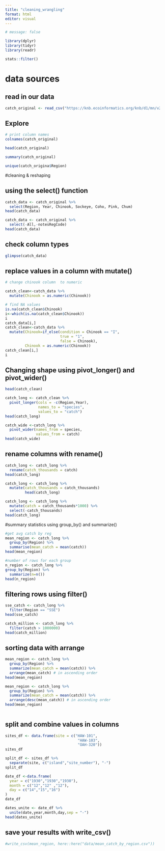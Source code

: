 ```yaml
---
title: "cleaning_wrangling"
format: html
editor: visual
---
```


```r
# message: false

library(dplyr)
library(tidyr)
library(readr)

stats::filter()
```

# data sources

## read in our data

```r

catch_original <- read_csv("https://knb.ecoinformatics.org/knb/d1/mn/v2/object/df35b.302.1")


```

## Explore

```r
# print column names 
colnames(catch_original)

head(catch_original)

summary(catch_original)

unique(catch_origina$Region)

```

#cleaning & reshaping

## using the select() function
```r
catch_data <- catch_original %>% 
  select(Region, Year, Chinook, Sockeye, Coho, Pink, Chum)
head(catch_data)

catch_data <- catch_original %>% 
  select(-All,-notesRegCode)
head(catch_data)
```
## check column types
```r
glimpse(catch_data)
```

## replace values in a column with mutate()
```r
# change chinook column  to numeric

catch_clean<-catch_data %>% 
  mutate(Chinook = as.numeric(Chinook))
```
```r
# find NA values 
is.na(catch_clean$Chinook)
i<-which(is.na(catch_clean$Chinook))
i
catch_data[i,]
catch_clean<-catch_data %>% 
  mutate(Chinook=if_else(condition = Chinook == "I",
                         true = "1",
                         false = Chinook),
         Chinook = as.numeric(Chinook))
catch_clean[i,]
i
```

## Changing shape using pivot_longer() and pivot_wider() 

```r
head(catch_clean)

catch_long <- catch_clean %>% 
  pivot_longer(cols = -c(Region,Year),
               names_to = "species",
               values_to = "catch")
head(catch_long)
```

```r
catch_wide <-catch_long %>% 
  pivot_wider(names_from = species,
              values_from = catch)
head(catch_wide)
```

## rename columns with rename()

```r
catch_long <- catch_long %>% 
  rename(catch_thousands = catch)
head(catch_long)
```
```r
catch_long <- catch_long %>% 
  mutate(catch_thousands = catch_thousands)
         head(catch_long)
```

```r
catch_long <- catch_long %>% 
  mutate(catch = catch_thousands*1000) %>% 
  select(-catch_thousands)
head(catch_long)
```


#summary statistics using group_by() and summarize()
```r
#get avg catch by reg
mean_region <- catch_long %>% 
  group_by(Region) %>%
  summarise(mean_catch = mean(catch))
head(mean_region)
```

```r
#number of rows for each group 
n_region <- catch_long %>% 
group_by(Region) %>% 
  summarize(n=n())
head(n_region)
```

## filtering rows using filter()
```r
sse_catch <- catch_long %>% 
  filter(Region == "SSE")
head(sse_catch)
```

```r
catch_million <- catch_long %>% 
  filter(catch > 1000000)
head(catch_million)
```


## sorting data with arrange
```r
mean_region <- catch_long %>% 
  group_by(Region) %>% 
  summarize(mean_catch = mean(catch)) %>% 
  arrange(mean_catch) # in ascending order
head(mean_region)

mean_region <- catch_long %>% 
  group_by(Region) %>% 
  summarize(mean_catch = mean(catch)) %>% 
  arrange(desc(mean_catch)) # in ascending order
head(mean_region)
 
```

## split and combine values in columns
```r
sites_df <- data.frame(site = c("HAW-101",
                                 "HAW-103",
                                 "OAH-320"))
sites_df

split_df <- sites_df %>% 
  separate(site, c("island","site_number"), "-")
split_df
```

```r
date_df <-data.frame(
  year = c("1930","1930","1930"),
  month = c("12","12" ,"12"),
  day = c("14","15","16")
)
date_df

dates_unite <- date_df %>%
  unite(date,year,month,day,sep = "-")
head(dates_unite)
```
## save your results with write_csv()
```r
#write_csv(mean_region, here::here("data/mean_catch_by_region.csv"))
```






























